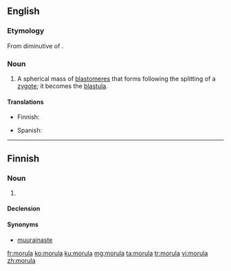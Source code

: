 ==English==

===Etymology===
From diminutive of {{etyl|la|en}} {{term|morum||mulberry|lang=la}}.

===Noun===
{{wikipedia}}
{{en-noun|morulae}}

# {{context|biology|lang=en}} A spherical mass of [[blastomere]]s that forms following the splitting of a [[zygote]]; it becomes the [[blastula]].

====Translations====
{{trans-top|spherical mass of blastomeres}}
* Finnish: {{t|fi|morula}}
{{trans-mid}}
* Spanish: {{t|es|mórula|f}}
{{trans-bottom}}

----

==Finnish==

===Noun===
{{fi-noun}}

# {{context|biology|lang=fi}} {{l|en|morula}}

====Declension====
{{fi-decl-kulkija|morul}}

====Synonyms====
* [[muurainaste]]

[[fr:morula]]
[[ko:morula]]
[[ku:morula]]
[[mg:morula]]
[[ta:morula]]
[[tr:morula]]
[[vi:morula]]
[[zh:morula]]